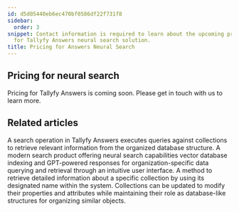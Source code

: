 ```yaml
---
id: d5d05440eb6ec470bf0586df22f731f8
sidebar:
  order: 3
snippet: Contact information is required to learn about the upcoming pricing details
  for Tallyfy Answers neural search solution.
title: Pricing for Answers Neural Search
---
```


## Pricing for neural search

Pricing for Tallyfy Answers is coming soon. Please get in touch with us to learn more.


## Related articles
<CardGrid>
<LinkTitleCard header="<b>Answers > Search</b>" href="/products/answers/search/" > A search operation in Tallyfy Answers executes queries against collections to retrieve relevant information from the organized database structure. </LinkTitleCard>
<LinkTitleCard header="<b>Overview</b>" href="/products/answers/" > A modern search product offering neural search capabilities vector database indexing and GPT-powered responses for organization-specific data querying and retrieval through an intuitive user interface. </LinkTitleCard>
<LinkTitleCard header="<b>Collections > Get a collection</b>" href="/products/answers/collections/get-collection/" > A method to retrieve detailed information about a specific collection by using its designated name within the system. </LinkTitleCard>
<LinkTitleCard header="<b>Collections > Update a collection</b>" href="/products/answers/collections/update-collection/" > Collections can be updated to modify their properties and attributes while maintaining their role as database-like structures for organizing similar objects. </LinkTitleCard>
</CardGrid>